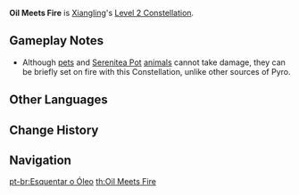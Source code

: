 {{Constellation Infobox
|image       = Constellation Oil Meets Fire.png
|description = The last attack in a [[Dough-Fu|Normal Attack]] sequence applies the Implode status onto the opponent for 2s. An explosion will occur once this duration ends, dealing 75% of Xiangling's ATK as {{Color|AoE Pyro DMG}}.
|level       = 2
|character   = Xiangling
|scale_att1  = ATK
|utility1    = Effect Triggered by Normal Attack
|utility2    = Status to Enemy
}}
'''Oil Meets Fire''' is [[Xiangling]]'s [[Level 2 Constellation]].

==Gameplay Notes==
* Although [[pets]] and [[Housing|Serenitea Pot]] [[animal]]s cannot take damage, they can be briefly set on fire with this Constellation, unlike other sources of Pyro.

==Other Languages==
{{Other Languages
|en      = Oil Meets Fire
|zhs     = 大火宽油
|zhs_rm  = Dàhuǒ Kuān Yóu
|zht     = 大火寬油
|zht_rm  = Dàhuǒ Kuān Yóu
|zh_tl   = 
|ja      = 強火と油
|ja_rm   = Tsuyobi to Abura
|ja_tl   = High Flame and Oil
|ko      = 큰불에 기름 붓기
|ko_rm   = Keunbul-e Gireum Butgi
|ko_tl   = Adding Oil to the Big Fire
|es      = Aceite y fuego
|es_tl   = Oil and Fire
|fr      = L'huile sur le feu
|fr_tl   = Oil on the Fire
|fr_note = Possibly based on the idiom ''"Jeter de l'huile sur le feu"'' ("Throw oil on the fire"), whose meaning is equivalent to the English idiom "Adding fuel to the fire."
|ru      = Масло в огонь
|ru_tl   = Oil on Fire
|th      = Oil Meets Fire
|vi      = Thêm Dầu Vào Lửa
|vi_tl   = Adding Oil to the Fire
|de      = Öl auf Feuer
|de_tl   = Oil on Fire
|id      = Oil Meets Fire
|pt      = Esquentar o Óleo
|pt_tl   = Heat Up the Oil
}}

==Change History==
{{Change History|1.0}}

==Navigation==
{{Talent Navbox|Xiangling}}
[[pt-br:Esquentar o Óleo]]
[[th:Oil Meets Fire]]